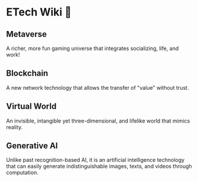 # ETech Wiki 📕

## Metaverse

A richer, more fun gaming universe that integrates socializing, life, and work!

## Blockchain

A new network technology that allows the transfer of "value" without trust.

## Virtual World

An invisible, intangible yet three-dimensional, and lifelike world that mimics reality.

## Generative AI

Unlike past recognition-based AI, it is an artificial intelligence technology that can easily generate indistinguishable images, texts, and videos through computation.